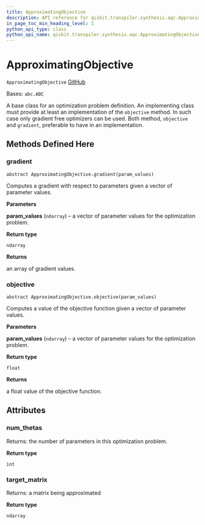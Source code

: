 ```yaml
---
title: ApproximatingObjective
description: API reference for qiskit.transpiler.synthesis.aqc.ApproximatingObjective
in_page_toc_min_heading_level: 1
python_api_type: class
python_api_name: qiskit.transpiler.synthesis.aqc.ApproximatingObjective
---
```


# ApproximatingObjective

<span id="qiskit.transpiler.synthesis.aqc.ApproximatingObjective" />

`ApproximatingObjective` [GitHub](https://github.com/qiskit/qiskit/tree/stable/0.21/qiskit/transpiler/synthesis/aqc/approximate.py "view source code")

Bases: `abc.ABC`

A base class for an optimization problem definition. An implementing class must provide at least an implementation of the `objective` method. In such case only gradient free optimizers can be used. Both method, `objective` and `gradient`, preferable to have in an implementation.

## Methods Defined Here

### gradient

<span id="qiskit.transpiler.synthesis.aqc.ApproximatingObjective.gradient" />

`abstract ApproximatingObjective.gradient(param_values)`

Computes a gradient with respect to parameters given a vector of parameter values.

**Parameters**

**param\_values** (`ndarray`) – a vector of parameter values for the optimization problem.

**Return type**

`ndarray`

**Returns**

an array of gradient values.

### objective

<span id="qiskit.transpiler.synthesis.aqc.ApproximatingObjective.objective" />

`abstract ApproximatingObjective.objective(param_values)`

Computes a value of the objective function given a vector of parameter values.

**Parameters**

**param\_values** (`ndarray`) – a vector of parameter values for the optimization problem.

**Return type**

`float`

**Returns**

a float value of the objective function.

## Attributes

<span id="qiskit.transpiler.synthesis.aqc.ApproximatingObjective.num_thetas" />

### num\_thetas

Returns: the number of parameters in this optimization problem.

**Return type**

`int`

<span id="qiskit.transpiler.synthesis.aqc.ApproximatingObjective.target_matrix" />

### target\_matrix

Returns: a matrix being approximated

**Return type**

`ndarray`

